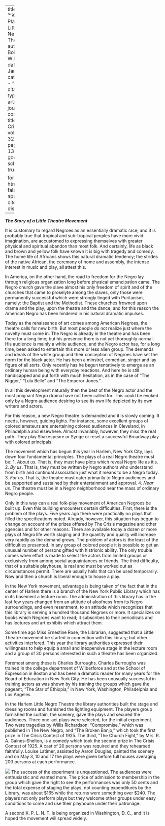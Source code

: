 
---
title: '''Krigwa Players Little Negro Theatre'''
author: Du Bois, W.E.B.
date: Jan. 1926
categories: 
  - ""
citation: 
  type: article-journal
  container-title: The Crisis
  volume: 32
  issue: 3
  page: 134-136
google-scholar: true

format:
  html:
    toc: false
    appendix-cite-as: display
---


***The Story of a Little Theatre Movement***

It is customary to regard Negroes as an essentially dramatic race; and it is probably true that tropical and sub-tropical peoples have more vivid imagination, are accustomed to expressing themselves with greater physical and spiritual abandon than most folk. And certainly, life as black and brown and yellow folk have known it is big with tragedy and comedy. The home life of Africans shows this natural dramatic tendency; the strides of the native African, the ceremony of home and assembly, the intense interest in music and play, all attest this.

In America, on the other hand, the road to freedom for the Negro lay through religious organization long before physical emancipation came. The Negro church gave the slave almost his only freedom of spirit and of the churches that came to proselyte among the slaves, only those were permanently successful which were strongly tinged with Puritanism, namely: the Baptist and the Methodist. These churches frowned upon drama and the play, upon the theatre and the dance; and for this reason the American Negro has been hindered in his natural dramatic impulses.

Today as the renaissance of art comes among American Negroes, the theatre calls for new birth. But most people do not realize just where the novelty must come in. The Negro is already in the theatre and has been there for a long time; but his presence there is not yet thoroughly normal. His audience is mainly a white audience, and the Negro actor has, for a long time, been asked to entertain this more or less alien group. The demands and ideals of the white group and their conception of Negroes have set the norm for the black actor. He has been a minstrel, comedian, singer and lay figure of all sorts. Only recently has he begun tentatively to emerge as an ordinary human being with everyday reactions. And here he is still handicapped and put forth with much hesitation, as in the case of "The Nigger," "Lulu Belle" and "The Emperor Jones."

 In all this development naturally then the best of the Negro actor and the most poignant Negro drama have not been called for. This could be evoked only by a Negro audience desiring to see its own life depicted by its own writers and actors.



For this reason, a new Negro theatre is demanded and it is slowly coming. It needs, however, guiding lights. For instance, some excellent groups of colored amateurs are entertaining colored audiences in Cleveland, in Philadelphia and elsewhere. Almost invariably, however, they miss the real path. They play Shakespeare or Synge or reset a successful Broadway play with colored principals.

The movement which has begun this year in Harlem, New York City, lays down four fundamental principles. The plays of a real Negro theatre must be: 1. *About us*. That is, they must have plots which reveal Negro life as itis. 2. *By us*. That is, they must be written by Negro authors who understand from birth and continual association just what it means to be a Negro today. 3. *For us*. That is, the theatre must cater primarily to Negro audiences and be supported and sustained by their entertainment and approval. 4. *Near us*. The theatre must be in a Negro neighborhood near the mass of ordinary Negro people.

Only in this way can a real folk-play movement of American Negroes be built up. Even this building encounters certain difficulties. First, there is the problem of the plays. Five years ago there were practically no plays that filled the specifications noted. Already, however, this situation has begun to change on account of the prizes offered by <span class = "small-caps">The Crisis</span> magazine and other agencies and for other reasons. There are available today a dozen or more plays of Negro life worth staging and the quantity and quality will increase very rapidly as the demand grows. The problem of actors is the least of the difficulties presented. In any group of colored people it is possible to get an unusual number of persons gifted with histrionic ability. The only trouble comes when effort is made to select the actors from limited groups or exclusively from among social acquaintances or friends. The third difficulty, that of a suitable playhouse, is real and must be worked out as circumstances permit. There are usually halls that can be used temporarily. Now and then a church is liberal enough to house a play.

In the New York movement, advantage is being taken of the fact that in the center of Harlem there is a branch of the New York Public Library which has in its basement a lecture room. The administration of this library has in the last few years changed from an attitude of aloofness from its Negro surroundings, and even resentment, to an attitude which recognizes that this library is serving a hundred thousand Negroes or more. It specializes on books which Negroes want to read; it subscribes to their periodicals and has lectures and art exhibits which attract them.



 Some time ago Miss Ernestine Rose, the Librarian, suggested that a Little Theatre movement be started in connection with this library; but other activities interfered. This year the library authorities expressed their willingness to help equip a small and inexpensive stage in the lecture room and a group of 30 persons interested in such a theatre has been organized.



Foremost among these is Charles Burroughs. Charles Burroughs was trained in the college department of Wilberforce and at the School of Expression in Boston and has been a dramatic reader for many years for the Board of Education in New York City. He has been unusually successful in training actors as was shown by his training the groups which gave the pageant, "The Star of Ethiopia," in New York, Washington, Philadelphia and Los Angeles.



In the Harlem Little Negro Theatre the library authorities built the stage and dressing rooms and furnished the lighting equipment. The players group furnished the curtain, the scenery, gave the plays and secured the audiences. Three one-act plays were selected, for the initial experiment. Two were tragedies by Willis Richardson: "Compromise," which was published in The New Negro, and "The Broken Banjo," which took the first prize in <span class = "small-caps">The Crisis</span> Contest of 1925. The third, "The Church Fight," by Mrs. R. A. Gaines-Shelton, is a comedy which took the second prize in <span class = "small-caps">The Crisis</span> Contest of 1925. A cast of 20 persons was required and they rehearsed faithfully. Louise Latimer, assisted by Aaron Douglas, painted the scenery and on May 3, 10 and 17 the plays were given before full houses averaging 200 persons at each performance.

![](../../../Images/lnt.png)
The success of the experiment is unquestioned. The audiences were enthusiastic and wanted more. The price of admission to membership in the group which gave the right to see the performances was only 50 cents and the total expense of staging the plays, not counting expenditures by the Library, was about $165 while the returns were something over $240. The players not only perform plays but they welcome other groups under easy conditions to come and use their playhouse under their patronage.

A second K. P. L. N. T. is being organized in Washington, D. C., and it is hoped the movement will spread widely.

